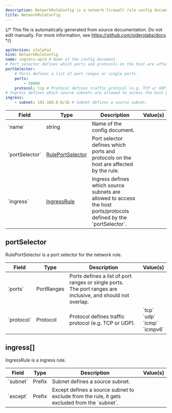 ```yaml
---
description: NetworkRuleConfig is a network firewall rule config document.
title: NetworkRuleConfig
---
```


{/*
This file is automatically generated from source documentation.
Do not edit manually. For more information, see https://github.com/siderolabs/docs
*/}










```yaml
apiVersion: v1alpha1
kind: NetworkRuleConfig
name: ingress-apid # Name of the config document.
# Port selector defines which ports and protocols on the host are affected by the rule.
portSelector:
    # Ports defines a list of port ranges or single ports.
    ports:
        - 50000
    protocol: tcp # Protocol defines traffic protocol (e.g. TCP or UDP).
# Ingress defines which source subnets are allowed to access the host ports/protocols defined by the `portSelector`.
ingress:
    - subnet: 192.168.0.0/16 # Subnet defines a source subnet.
```


<table>
  <thead>
    <tr>
      <th>Field</th>
      <th>Type</th>
      <th>Description</th>
      <th>Value(s)</th>
    </tr>
  </thead>
  <tbody>
    <tr>
      <td>`name`</td>
      <td>string</td>
      <td>Name of the config document.</td>
      <td></td>
    </tr>
    <tr>
      <td>`portSelector`</td>
      <td><a href="#portselector">RulePortSelector</a></td>
      <td>Port selector defines which ports and protocols on the host are affected by the rule.</td>
      <td></td>
    </tr>
    <tr>
      <td>`ingress`</td>
      <td><a href="#ingress%5B%5D">IngressRule</a></td>
      <td>Ingress defines which source subnets are allowed to access the host ports/protocols defined by the `portSelector`.</td>
      <td></td>
    </tr>
  </tbody>
</table>



## portSelector

RulePortSelector is a port selector for the network rule.




<table>
  <thead>
    <tr>
      <th>Field</th>
      <th>Type</th>
      <th>Description</th>
      <th>Value(s)</th>
    </tr>
  </thead>
  <tbody>
    <tr>
      <td>`ports`</td>
      <td>PortRanges</td>
      <td>Ports defines a list of port ranges or single ports.<br />The port ranges are inclusive, and should not overlap.</td>
      <td></td>
    </tr>
    <tr>
      <td>`protocol`</td>
      <td>Protocol</td>
      <td>Protocol defines traffic protocol (e.g. TCP or UDP).</td>
      <td>`tcp`<br />`udp`<br />`icmp`<br />`icmpv6`<br /></td>
    </tr>
  </tbody>
</table>





## ingress[]

IngressRule is a ingress rule.




<table>
  <thead>
    <tr>
      <th>Field</th>
      <th>Type</th>
      <th>Description</th>
      <th>Value(s)</th>
    </tr>
  </thead>
  <tbody>
    <tr>
      <td>`subnet`</td>
      <td>Prefix</td>
      <td>Subnet defines a source subnet.</td>
      <td></td>
    </tr>
    <tr>
      <td>`except`</td>
      <td>Prefix</td>
      <td>Except defines a source subnet to exclude from the rule, it gets excluded from the `subnet`.</td>
      <td></td>
    </tr>
  </tbody>
</table>







